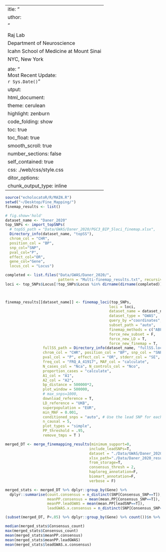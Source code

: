  ---
title: "<center><h1>Fine Mapping:</h1>Bipolar Disorder</h1></center>" 
author: 
    "<div class='container'>
     <h3>Brian M. Schilder, Bioinformatician II<br>
     Raj Lab<br>
     Department of Neuroscience<br>
     Icahn School of Medicine at Mount Sinai<br>
     NYC, New York<br>
     </h3>"
date: "<br>Most Recent Update:<br> `r Sys.Date()`"
output:
 html_document:
    theme: cerulean
    highlight: zenburn
    code_folding: show
    toc: true
    toc_float: true
    smooth_scroll: true
    number_sections: false
    self_contained: true
    css: ./web/css/style.css
editor_options: 
  chunk_output_type: inline
--- 




```r
source("echolocatoR/R/MAIN.R") 
setwd("~/Desktop/Fine_Mapping/")
finemap_results <- list() 
```


```r
# fig.show='hold'
dataset_name <- "Daner_2020"
top_SNPs <- import_topSNPs(
  # topSS_path = "Data/GWAS/Daner_2020/PGC3_BIP_5loci_finemap.xlsx",
  Directory_info(dataset_name, "topSS"),
  chrom_col = "CHR", 
  position_col = "BP", 
  snp_col="SNP",
  pval_col="P", 
  effect_col="OR", 
  gene_col="Gene",  
  locus_col = "Locus")   

completed <- list.files("Data/GWAS/Daner_2020/", 
                        pattern = "Multi-finemap_results.txt", recursive = T)
loci <- top_SNPs$Locus[!top_SNPs$Locus %in% dirname(dirname(completed))]

 

finemap_results[[dataset_name]] <- finemap_loci(top_SNPs,  
                                               loci = loci,
                                               dataset_name = dataset_name,
                                               dataset_type = "GWAS",
                                               query_by ="coordinates", # coordinates
                                               subset_path = "auto", 
                                               finemap_methods = c("ABF","SUSIE","POLYFUN_SUSIE","FINEMAP"),  
                                               force_new_subset = F,
                                               force_new_LD = T,
                                               force_new_finemap = T, 
                 fullSS_path = Directory_info(dataset_name, "fullSS.local"),
                 chrom_col = "CHR", position_col = "BP", snp_col = "SNP",
                 pval_col = "P", effect_col = "OR", stderr_col = "SE", 
                 freq_col = "FRQ_A_41917", MAF_col = "calculate",
                 N_cases_col = "Nca", N_controls_col = "Nco", 
                 proportion_cases = "calculate",
                 A1_col = "A1",
                 A2_col = "A2",
                 bp_distance = 500000*2,
                 plot_window = 500000,
                 # max_snps=1000,
                 download_reference = T, 
                 LD_reference = "UKB", 
                 superpopulation = "EUR",  
                 min_MAF = 0.001, 
                 conditioned_snps = "auto", # Use the lead SNP for each locus  
                 n_causal = 5, 
                 plot_types = "simple",  
                 PP_threshold = .95,
                 remove_tmps = T )  
```


```r
merged_DT <- merge_finemapping_results(minimum_support=0,
                                      include_leadSNPs=T,
                                      dataset = "./Data/GWAS/Daner_2020/",
                                      xlsx_path="./Data/Daner_2020_results.xlsx",
                                      from_storage=T,
                                      consensus_thresh = 2,
                                      haploreg_annotation=F,
                                      biomart_annotation=F, 
                                      verbose = F)

merged_stats <- merged_DT %>% dplyr::group_by(Gene) %>% 
  dplyr::summarise(count.consensus = n_distinct(SNP[Consensus_SNP==T]),
                   meanPP.consensus = mean(mean.PP[Consensus_SNP==T]),
                   meanPP.leadGWAS = mean(mean.PP[leadSNP==T]),
                   leadGWAS.x.consensus = n_distinct(SNP[Consensus_SNP==T & leadSNP==T & mean.PP==max(mean.PP)]))

(subset(merged_DT, P<.05) %>% dplyr::group_by(Gene) %>% count())$n %>% mean()

median(merged_stats$Consensus_count)  
max(merged_stats$Consensus_count) 
mean(merged_stats$meanPP.consensus)
mean(merged_stats$meanPP.leadGWAS) 
mean(merged_stats$leadGWAS.x.consensus)

```



